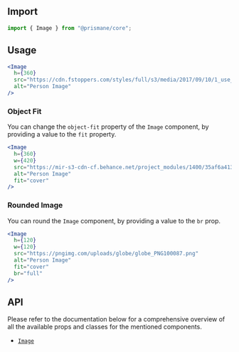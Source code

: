 ## Import

```js
import { Image } from "@prismane/core";
```

## Usage

```jsx
<Image
  h={360}
  src="https://cdn.fstoppers.com/styles/full/s3/media/2017/09/10/1_use_psychology_to_take_better_photographs.jpeg"
  alt="Person Image"
/>
```

### Object Fit

You can change the `object-fit` property of the `Image` component, by providing a value to the `fit` property.

```jsx
<Image
  h={360}
  w={420}
  src="https://mir-s3-cdn-cf.behance.net/project_modules/1400/35af6a41332353.57a1ce913e889.jpg"
  alt="Person Image"
  fit="cover"
/>
```

### Rounded Image

You can round the `Image` component, by providing a value to the `br` prop.

```jsx
<Image
  h={120}
  w={120}
  src="https://pngimg.com/uploads/globe/globe_PNG100087.png"
  alt="Person Image"
  fit="cover"
  br="full"
/>
```

## API

Please refer to the documentation below for a comprehensive overview of all the available props and classes for the mentioned components.

- [`Image`](/docs/components-api/image-api)
